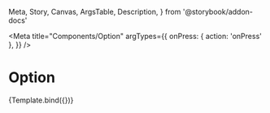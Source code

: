   Meta,
  Story,
  Canvas,
  ArgsTable,
  Description,
} from '@storybook/addon-docs'



<Meta
  title="Components/Option"
  argTypes={{
    onPress: { action: 'onPress' },
  }}
/>

# Option

<Description of={Option} />


<Canvas>
  <Story
    name="Option"
    args={{
      option: {
        Icon: Icons.Application,
        value: 'application',
        label: 'Engagement Score',
      },
      height: 48,
    }}
  >
    {Template.bind({})}
  </Story>
</Canvas>

<ArgsTable of={Option} />
